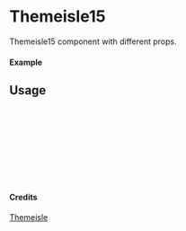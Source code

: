 
<Meta of={Themeisle15} title="Themeisle/Themeisle15" />

# Themeisle15

Themeisle15 component with different props.

#### Example

<Canvas of={Themeisle15.Primary} />

## Usage

```ts
import { Themeisle15 } from "yadl-ui";

const Example = () => {
  return (
      <Themeisle15 />
  );
};

export default Example;
```

#### Credits
[Themeisle](https://themeisle.com/illustrations)
